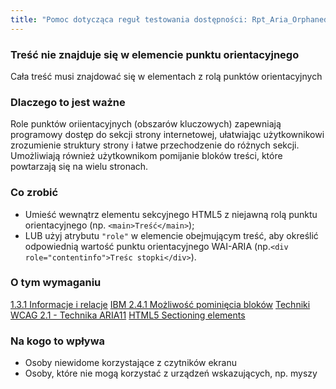 ```yaml
---
title: "Pomoc dotycząca reguł testowania dostępności: Rpt_Aria_OrphanedContent_Native_Host_Sematics"
---
```


<div className="toolHelp">
<Row>
<Column colLg={16} colMd={8} colSm={4} className="toolHead">

### Treść nie znajduje się w elemencie punktu orientacyjnego

<div id="locLevel"></div>

Cała treść musi znajdować się w elementach z rolą punktów orientacyjnych

</Column>
</Row>
<Row>
<Column colLg={11} colMd={5} colSm={4} className="toolMain">

### Dlaczego to jest ważne
Role punktów oriientacyjnych (obszarów kluczowych) zapewniają programowy dostęp do sekcji strony internetowej, ułatwiając użytkownikowi zrozumienie struktury strony i łatwe przechodzenie do różnych sekcji. Umożliwiają również użytkownikom pomijanie bloków treści, które powtarzają się na wielu stronach.



<div id="locSnippet"></div>

### Co zrobić

* Umieść wewnątrz elementu sekcyjnego HTML5 z niejawną rolą punktu orientacyjnego (np. `<main>Treść</main>`);
* LUB użyj atrybutu `"role"` w elemencie obejmującym treść, aby określić odpowiednią wartość punktu orientacyjnego WAI-ARIA (np.`<div role="contentinfo">Treśc stopki</div>`).


</Column>
<Column colLg={5} colMd={3} colSm={4} className="toolLeft">

### O tym wymaganiu

[1.3.1 Informacje i relacje](https://www.ibm.com/able/guidelines/ci162/info_and_relationships.html)
[IBM 2.4.1 Możliwość pominięcia bloków](http://www.ibm.com/able/guidelines/ci162/bypass_blocks.html)
[Techniki WCAG 2.1 - Technika ARIA11](https://www.w3.org/WAI/WCAG21/Techniques/aria/ARIA11)
[HTML5 Sectioning elements](https://www.w3.org/TR/wai-aria-practices/examples/landmarks/HTML5.html)

### Na kogo to wpływa

* Osoby niewidome korzystające z czytników ekranu
* Osoby, które nie mogą korzystać z urządzeń wskazujących, np. myszy

</Column>
</Row>
</div>


